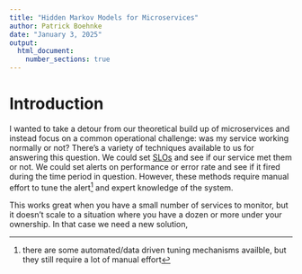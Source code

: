 ```yaml
---
title: "Hidden Markov Models for Microservices"
author: Patrick Boehnke
date: "January 3, 2025"
output:
  html_document:
    number_sections: true
---
```


# Introduction
I wanted to take a detour from our theoretical build up of microservices and instead focus on a common operational challenge: was my service working normally or not? There's a variety of techniques available to us for answering this question. We could set [SLOs](https://cloud.google.com/blog/products/devops-sre/sre-fundamentals-slis-slas-and-slos) and see if our service met them or not. We could set alerts on performance or error rate and see if it fired during the time period in question. However, these methods require manual effort to tune the alert^[there are some automated/data driven tuning mechanisms availble, but they still require a lot of manual effort] and expert knowledge of the system. 

This works great when you have a small number of services to monitor, but it doesn't scale to a situation where you have a dozen or more under your ownership. In that case we need a new solution, 